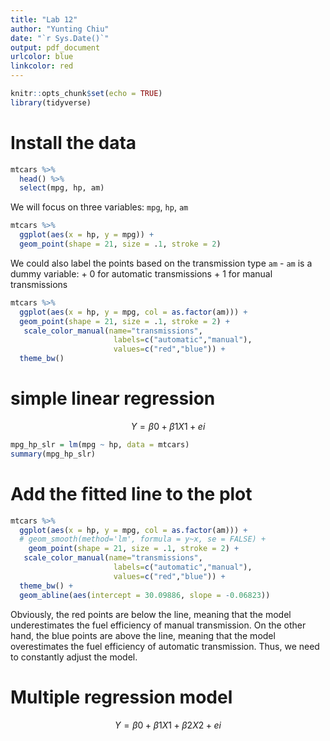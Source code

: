 ```yaml
---
title: "Lab 12"
author: "Yunting Chiu"
date: "`r Sys.Date()`"
output: pdf_document
urlcolor: blue
linkcolor: red
---
```


```r
knitr::opts_chunk$set(echo = TRUE)
library(tidyverse)
```
# Install the data
```r
mtcars %>%
  head() %>%
  select(mpg, hp, am)
```
We will focus on three variables: `mpg`, `hp`, `am`
```r
mtcars %>%
  ggplot(aes(x = hp, y = mpg)) +
  geom_point(shape = 21, size = .1, stroke = 2)
```

We could also label the points based on the transmission type `am`
- `am` is a dummy variable:
  + 0 for automatic transmissions
  + 1 for manual transmissions
```r
mtcars %>%
  ggplot(aes(x = hp, y = mpg, col = as.factor(am))) +
  geom_point(shape = 21, size = .1, stroke = 2) +
   scale_color_manual(name="transmissions",
                       labels=c("automatic","manual"),
                       values=c("red","blue")) +
  theme_bw()
```

# simple linear regression
$$
Y = \beta0 + \beta1X1 + ei
$$
```r
mpg_hp_slr = lm(mpg ~ hp, data = mtcars)
summary(mpg_hp_slr)
```

# Add the fitted line to the plot
```r
mtcars %>%
  ggplot(aes(x = hp, y = mpg, col = as.factor(am))) +
  # geom_smooth(method='lm', formula = y~x, se = FALSE) +
    geom_point(shape = 21, size = .1, stroke = 2) +
   scale_color_manual(name="transmissions",
                       labels=c("automatic","manual"),
                       values=c("red","blue")) +
  theme_bw() +
  geom_abline(aes(intercept = 30.09886, slope = -0.06823))
```

Obviously, the red points are below the line, meaning that the model underestimates the fuel efficiency of manual transmission. On the other hand, the blue points are above the line, meaning that the model overestimates the fuel efficiency of automatic transmission. Thus, we need to constantly adjust the model.

# Multiple regression model
$$
Y = \beta0 + \beta1X1 + \beta2X2 + ei
$$
